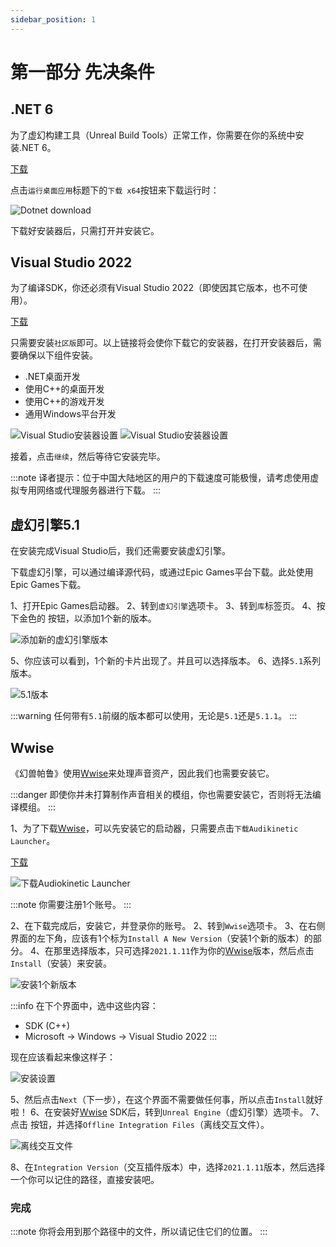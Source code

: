 ```yaml
---
sidebar_position: 1
---
```


# 第一部分 先决条件

## .NET 6


为了虚幻构建工具（Unreal Build Tools）正常工作，你需要在你的系统中安装.NET 6。

[下载 <FaDownload />](https://dotnet.microsoft.com/zh-cn/download/dotnet/6.0/runtime?cid=getdotnetcore&os=windows&arch=x64)

点击`运行桌面应用`标题下的`下载 x64`按钮来下载运行时：

![Dotnet download](./assets/Dotnet.png)

下载好安装器后，只需打开并安装它。

## Visual Studio 2022

为了编译SDK，你还必须有Visual Studio 2022（即使因其它版本，也不可使用）。

[下载 <FaDownload />](https://visualstudio.microsoft.com/vs/) 

只需要安装`社区版`即可。以上链接将会使你下载它的安装器，在打开安装器后，需要确保以下组件安装。

- .NET桌面开发
- 使用C++的桌面开发
- 使用C++的游戏开发
- 通用Windows平台开发

![Visual Studio安装器设置](./assets/VisualStudioInstaller.png)
![Visual Studio安装器设置](./assets/VisualStudioInstaller2.png)

接着，点击`继续`，然后等待它安装完毕。

:::note
译者提示：位于中国大陆地区的用户的下载速度可能极慢，请考虑使用虚拟专用网络或代理服务器进行下载。
:::


## 虚幻引擎5.1

在安装完成Visual Studio后，我们还需要安装虚幻引擎。

下载虚幻引擎，可以通过编译源代码，或通过Epic Games平台下载。此处使用Epic Games下载。

1、打开Epic Games启动器。
2、转到`虚幻引擎`选项卡。
3、转到`库`标签页。
4、按下<Highlight color="#dea309">金色的 <FaCirclePlus /> 按钮</Highlight>，以添加1个新的版本。

![添加新的虚幻引擎版本](./assets/EpicUnrealVersion.png)

5、你应该可以看到，1个新的卡片出现了。并且可以选择版本。
6、选择`5.1`系列版本。

![5.1版本](./assets/Versions.png)

:::warning
任何带有`5.1`前缀的版本都可以使用，无论是`5.1`还是`5.1.1`。
:::

## Wwise

《幻兽帕鲁》使用[Wwise](https://www.audiokinetic.com/zh/products/wwise/)来处理声音资产，因此我们也需要安装它。

:::danger
即使你并未打算制作声音相关的模组，你也需要安装它，否则将无法编译模组。
:::

1、为了下载[Wwise](https://www.audiokinetic.com/zh/products/wwise/)，可以先安装它的启动器，只需要点击`下载Audikinetic Launcher`。

[下载 <FaDownload />](https://www.audiokinetic.com/zh/download)


![下载Audiokinetic Launcher](./assets/WwiseWebsiteDownload2.png)

:::note
你需要注册1个账号。
:::

2、在下载完成后，安装它，并登录你的账号。
2、转到`Wwise`选项卡。
3、在右侧界面的左下角，应该有1个标为`Install A New Version`（安装1个新的版本）的部分。
4、在那里选择版本，只可选择`2021.1.11`作为你的[Wwise](https://www.audiokinetic.com/zh/products/wwise/)版本，然后点击`Install`（安装）来安装。

![安装1个新版本](./assets/WwiseInstallNewVersion.png)

:::info
在下个界面中，选中这些内容：

- SDK (C++)
- Microsoft → Windows → Visual Studio 2022
:::

现在应该看起来像这样子：

![安装设置](./assets/WwiseInstallSelection.png)

5、然后点击`Next`（下一步），在这个界面不需要做任何事，所以点击`Install`就好啦！
6、在安装好[Wwise](https://www.audiokinetic.com/zh/products/wwise/) SDK后，转到`Unreal Engine`（虚幻引擎）选项卡。
7、点击 <FaDownload /> 按钮，并选择`Offline Integration Files`（离线交互文件）。

![离线交互文件](./assets/WwiseOfflineIntegrationFiles.png)

8、在`Integration Version`（交互插件版本）中，选择`2021.1.11`版本，然后选择一个你可以记住的路径，直接安装吧。

### 完成

:::note
你将会用到那个路径中的文件，所以请记住它们的位置。
:::